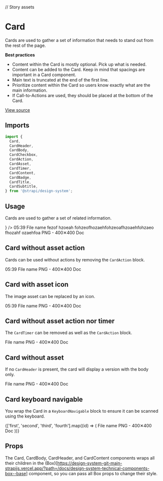 <!--- Card.stories.mdx --->

// Story assets

<Meta title="Design System/Components/Card" component={Card} />

# Card

Cards are used to gather a set of information that needs to stand out from the rest of the page.

**Best practices**

- Content within the Card is mostly optional. Pick up what is needed.
- Content can be added to the Card. Keep in mind that spacings are important in a Card component.
- Main text is truncated at the end of the first line.
- Prioritize content within the Card so users know exactly what are the main information.
- If Call-to-Actions are used, they should be placed at the bottom of the Card.

[View source](https://github.com/strapi/design-system/tree/main/packages/strapi-design-system/src/Card)

## Imports

```js
import {
  Card,
  CardHeader,
  CardBody,
  CardCheckbox,
  CardAction,
  CardAsset,
  CardTimer,
  CardContent,
  CardBadge,
  CardTitle,
  CardSubtitle,
} from '@strapi/design-system';
```

## Usage

Cards are used to gather a set of related information.

<Canvas>
  <Story name="base">
    <Card style={{ width: '240px' }} id="first">
      <CardHeader>
        <CardCheckbox value />
        <CardAction position="end">
          <IconButton label="Edit the thing" icon={<Pencil />} />
        </CardAction>
        <CardAsset src={firstImgPath} />
        <CardTimer>05:39</CardTimer>
      </CardHeader>
      <CardBody>
        <CardContent>
          <CardTitle>File name fezof hzoeah fohzeofhozaehfohzeoafhzoaehfohzaeo fhozahf ozaehfoa</CardTitle>
          <CardSubtitle>PNG - 400✕400</CardSubtitle>
        </CardContent>
        <CardBadge>Doc</CardBadge>
      </CardBody>
    </Card>
  </Story>
</Canvas>

## Card without asset action

Cards can be used without actions by removing the `CardAction` block.

<Canvas>
  <Story name="without asset action">
    <Card style={{ width: '240px' }} id="second">
      <CardHeader>
        <CardCheckbox value />
        <CardAsset src={firstImgPath} />
        <CardTimer>05:39</CardTimer>
      </CardHeader>
      <CardBody>
        <CardContent>
          <CardTitle>File name</CardTitle>
          <CardSubtitle>PNG - 400✕400</CardSubtitle>
        </CardContent>
        <CardBadge>Doc</CardBadge>
      </CardBody>
    </Card>
  </Story>
</Canvas>

## Card with asset icon

The image asset can be replaced by an icon.

<Canvas>
  <Story name="with asset icon">
    <Card style={{ width: '240px' }} id="second">
      <CardHeader>
        <CardCheckbox value />
        <CardAsset>
          <Pencil aria-label="Just a picture" />
        </CardAsset>
        <CardTimer>05:39</CardTimer>
      </CardHeader>
      <CardBody>
        <CardContent>
          <CardTitle>File name</CardTitle>
          <CardSubtitle>PNG - 400✕400</CardSubtitle>
        </CardContent>
        <CardBadge>Doc</CardBadge>
      </CardBody>
    </Card>
  </Story>
</Canvas>

## Card without asset action nor timer

The `CardTimer` can be removed as well as the `CardAction` block.

<Canvas>
  <Story name="without asset action nor timer">
    <Card style={{ width: '240px' }} id="third">
      <CardHeader>
        <CardCheckbox value />
        <CardAsset src={firstImgPath} />
      </CardHeader>
      <CardBody>
        <CardContent>
          <CardTitle>File name</CardTitle>
          <CardSubtitle>PNG - 400✕400</CardSubtitle>
        </CardContent>
        <CardBadge>Doc</CardBadge>
      </CardBody>
    </Card>
  </Story>
</Canvas>

## Card without asset

If no `CardHeader` is present, the card will display a version with the body only.

<Canvas>
  <Story name="without asset">
    <Card style={{ width: '240px' }} id="fourth">
      <CardBody>
        <Box padding={2} background="primary100">
          <Pencil />
        </Box>
        <CardContent paddingLeft={2}>
          <CardTitle>File name</CardTitle>
          <CardSubtitle>PNG - 400✕400</CardSubtitle>
        </CardContent>
        <CardBadge>Doc</CardBadge>
      </CardBody>
    </Card>
  </Story>
</Canvas>

## Card keyboard navigable

You wrap the Card in a `KeyboardNavigable` block to ensure it can be scanned using the keyboard.

<Canvas>
  <Story name="keyboard navigable">
    <KeyboardNavigable tagName="article">
      {['first', 'second', 'third', 'fourth'].map((id) => (
        <Card style={{ width: '240px' }} id={id} key={id}>
          <CardBody>
            <Box padding={2} background="primary100">
              <Pencil />
            </Box>
            <CardContent paddingLeft={2}>
              <CardTitle>File name</CardTitle>
              <CardSubtitle>PNG - 400✕400</CardSubtitle>
            </CardContent>
            <CardBadge>Doc</CardBadge>
          </CardBody>
        </Card>
      ))}
    </KeyboardNavigable>
  </Story>
</Canvas>

## Props

The Card, CardBody, CardHeader, and CardContent components wraps all their children in the
(Box)[https://design-system-git-main-strapijs.vercel.app/?path=/docs/design-system-technical-components-box--base]
component, so you can pass all Box props to change their style.

<ArgsTable of={Card} />
